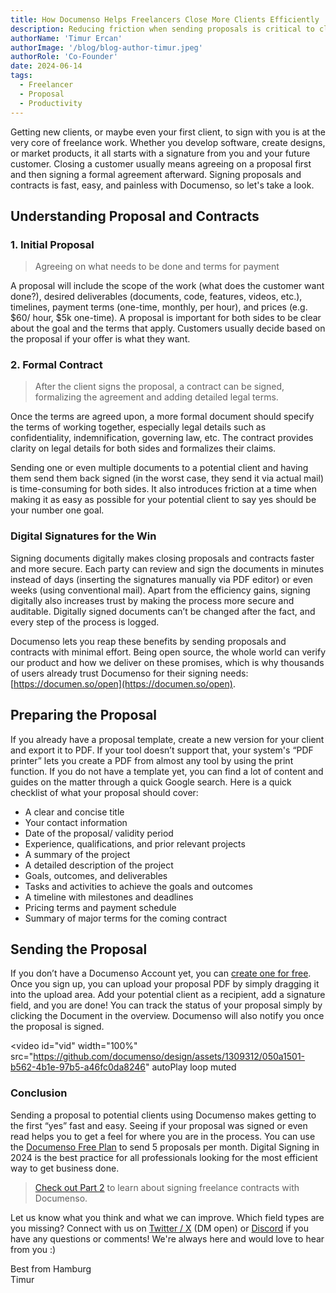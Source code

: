 ```yaml
---
title: How Documenso Helps Freelancers Close More Clients Efficiently
description: Reducing friction when sending proposals is critical to closing new clients. By using Documenso, freelancers can save time, enhance client interactions, and ultimately close more deals efficiently.
authorName: 'Timur Ercan'
authorImage: '/blog/blog-author-timur.jpeg'
authorRole: 'Co-Founder'
date: 2024-06-14
tags:
  - Freelancer
  - Proposal
  - Productivity
---
```


Getting new clients, or maybe even your first client, to sign with you is at the very core of freelance work. Whether you develop software, create designs, or market products, it all starts with a signature from you and your future customer. Closing a customer usually means agreeing on a proposal first and then signing a formal agreement afterward. Signing proposals and contracts is fast, easy, and painless with Documenso, so let's take a look.

## Understanding Proposal and Contracts

### 1. Initial Proposal

> Agreeing on what needs to be done and terms for payment

A proposal will include the scope of the work (what does the customer want done?), desired deliverables (documents, code, features, videos, etc.), timelines, payment terms (one-time, monthly, per hour), and prices (e.g. $60/ hour, $5k one-time). A proposal is important for both sides to be clear about the goal and the terms that apply. Customers usually decide based on the proposal if your offer is what they want.

### 2. Formal Contract

> After the client signs the proposal, a contract can be signed, formalizing the agreement and adding detailed legal terms.

Once the terms are agreed upon, a more formal document should specify the terms of working together, especially legal details such as confidentiality, indemnification, governing law, etc. The contract provides clarity on legal details for both sides and formalizes their claims.

Sending one or even multiple documents to a potential client and having them send them back signed (in the worst case, they send it via actual mail) is time-consuming for both sides. It also introduces friction at a time when making it as easy as possible for your potential client to say yes should be your number one goal.

### **Digital Signatures for the Win**

Signing documents digitally makes closing proposals and contracts faster and more secure. Each party can review and sign the documents in minutes instead of days (inserting the signatures manually via PDF editor) or even weeks (using conventional mail). Apart from the efficiency gains, signing digitally also increases trust by making the process more secure and auditable. Digitally signed documents can’t be changed after the fact, and every step of the process is logged.

Documenso lets you reap these benefits by sending proposals and contracts with minimal effort. Being open source, the whole world can verify our product and how we deliver on these promises, which is why thousands of users already trust Documenso for their signing needs: [https://documen.so/open](https://documen.so/open).

## Preparing the Proposal

If you already have a proposal template, create a new version for your client and export it to PDF. If your tool doesn’t support that, your system's “PDF printer” lets you create a PDF from almost any tool by using the print function. If you do not have a template yet, you can find a lot of content and guides on the matter through a quick Google search. Here is a quick checklist of what your proposal should cover:

- A clear and concise title
- Your contact information
- Date of the proposal/ validity period
- Experience, qualifications, and prior relevant projects
- A summary of the project
- A detailed description of the project
- Goals, outcomes, and deliverables
- Tasks and activities to achieve the goals and outcomes
- A timeline with milestones and deadlines
- Pricing terms and payment schedule
- Summary of major terms for the coming contract

## Sending the Proposal

If you don’t have a Documenso Account yet, you can [create one for free](https://documen.so/signup?utm_source=blog-freelancer-proposal). Once you sign up, you can upload your proposal PDF by simply dragging it into the upload area. Add your potential client as a recipient, add a signature field, and you are done! You can track the status of your proposal simply by clicking the Document in the overview. Documenso will also notify you once the proposal is signed.

<video
  id="vid"
  width="100%"
  src="https://github.com/documenso/design/assets/1309312/050a1501-b562-4b1e-97b5-a46fc0da8246"
  autoPlay
  loop
  muted
></video>

### Conclusion

Sending a proposal to potential clients using Documenso makes getting to the first “yes” fast and easy. Seeing if your proposal was signed or even read helps you to get a feel for where you are in the process. You can use the [Documenso Free Plan](https://app.documenso.com/signup?utm_source=blog-freelancer-proposal) to send 5 proposals per month. Digital Signing in 2024 is the best practice for all professionals looking for the most efficient way to get business done.

> [Check out Part 2](https://documen.so/freelance-contract) to learn about signing freelance contracts with Documenso.

Let us know what you think and what we can improve. Which field types are you missing? Connect with us on [Twitter / X](https://twitter.com/eltimuro) (DM open) or [Discord](https://documen.so/discord) if you have any questions or comments! We're always here and would love to hear from you :)

Best from Hamburg\
Timur
